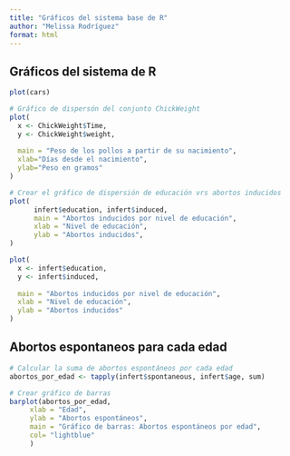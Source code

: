 ```yaml
---
title: "Gráficos del sistema base de R"
author: "Melissa Rodríguez"
format: html
---
```

## Gráficos del sistema de R
```r
plot(cars)
```

```r
# Gráfico de dispersón del conjunto ChickWeight 
plot(
  x <- ChickWeight$Time,
  y <- ChickWeight$weight,
  
  main = "Peso de los pollos a partir de su nacimiento",
  xlab="Días desde el nacimiento", 
  ylab="Peso en gramos"
)

```

```r
# Crear el gráfico de dispersión de educación vrs abortos inducidos
plot(
      infert$education, infert$induced,
      main = "Abortos inducidos por nivel de educación",
      xlab = "Nivel de educación",
      ylab = "Abortos inducidos",
)
```

```r
plot(
  x <- infert$education, 
  y <- infert$induced,
  
  main = "Abortos inducidos por nivel de educación",
  xlab = "Nivel de educación",
  ylab = "Abortos inducidos"
)
```

## **Abortos espontaneos para cada edad** 
```r

# Calcular la suma de abortos espontáneos por cada edad
abortos_por_edad <- tapply(infert$spontaneous, infert$age, sum)

# Crear gráfico de barras 
barplot(abortos_por_edad,
     xlab = "Edad",
     ylab = "Abortos espontáneos",
     main = "Gráfico de barras: Abortos espontáneos por edad",
     col= "lightblue"
     )

```



